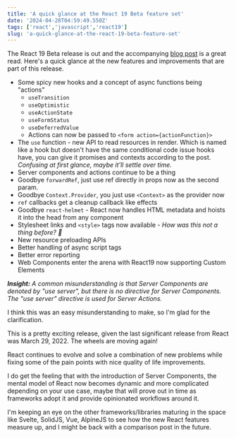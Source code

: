 ```yaml
---
title: 'A quick glance at the React 19 Beta feature set'
date: '2024-04-28T04:59:49.550Z'
tags: ['react','javascript','react19']
slug: 'a-quick-glance-at-the-react-19-beta-feature-set'
---
```


 The React 19 Beta release is out and the accompanying [blog post](https://react.dev/blog/2024/04/25/react-19) is a great read. Here's a quick glance at the
 new features and improvements that are part of this release.

- Some spicy new hooks and a concept of async functions being "actions"
    - `useTransition`
    - `useOptimistic`
    - `useActionState`
    - `useFormStatus`
    - `useDeferredValue`
    - Actions can now be passed to `<form action={actionFunction}>`
- The `use` function - new API to read resources in render. Which is named like a hook but doesn't have the same conditional code issue hooks have, you can give it promises and contexts according to the post.
_Confusing at first glance, maybe it'll settle over time._
- Server components and actions continue to be a thing
- Goodbye `forwardRef`, just use ref directly in props now as the second param. 
- Goodbye `Context.Provider`, you just use `<Context>` as the provider now
- `ref` callbacks get a cleanup callback like effects
- Goodbye `react-helmet` - React now handles HTML metadata and hoists it into the head from any component
- Stylesheet links and `<style>` tags now available - _How was this not a thing before? 🤯_
- New resource preloading APIs
- Better handling of async script tags
- Better error reporting
- Web Components enter the arena with React19 now supporting Custom Elements

_**Insight:** A common misunderstanding is that Server Components are denoted by "use server", but there is no directive for Server Components. The "use server" directive is used for Server Actions._

I think this was an easy misunderstanding to make, so I'm glad for the clarification.

This is a pretty exciting release, given the last significant release from React was March 29, 2022. The wheels are moving again!

React continues to evolve and solve a combination of new problems while fixing some of the pain points with nice quality of life improvements.

I do get the feeling that with the introduction of Server Components, the mental model of React now becomes dynamic and more complicated
depending on your use case, maybe that will prove out in time as frameworks adopt it and provide opinionated workflows around it.

I'm keeping an eye on the other frameworks/libraries maturing in the space like Svelte, SolidJS, Vue, AlpineJS to see how the new React features measure up, and I might be back with a comparison post in the future.
